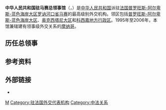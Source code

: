 {{Infobox diplomatic mission
|name=中华人民共和国驻马赛总领事馆<br><small>{{lang|fr|Consulat Général de la République Populaire de Chine à Marseille}}</small><br><small>{{lang|en|Consulate-General of the People's Republic of China in Marseille}}</small><br>[[File:National_Emblem_of_the_People's_Republic_of_China.svg|100px]]
|location={{flag|France}}[[普罗旺斯-阿尔卑斯-蓝色海岸大区|普罗旺斯-阿尔卑斯-蓝色海岸大区]][[罗讷河口省|罗讷河口省]][[马赛|马赛]]
|image=
|address= 16 Boulevard Carmagnole,13008<ref>[http://marseille.china-consulate.org/chn/lgxx/ 中国驻马赛总领事馆>总领事馆简介]</ref>
|department={{flagicon|CHN}} [[中华人民共和国外交部|中华人民共和国外交部]]
|consul_general=[[陆慧英|陆慧英]]
|website=[http://marseille.china-consulate.gov.cn/chn/ 官方网站]
}}
'''中华人民共和国驻马赛总领事馆'''（{{lang-fr|Consulat Général de la République Populaire de Chine à Marseille}}，{{lang-en|Consulate-General of the People's Republic of China in Marseille}}）是[[中华人民共和国|中华人民共和国]]派驻[[法国|法国]][[普罗旺斯-阿尔卑斯-蓝色海岸大区|普罗旺斯-阿尔卑斯-蓝色海岸大区]][[罗讷河口省|罗讷河口省]][[马赛|马赛]]的最高级别外交机构。领区包括[[普罗旺斯-阿尔卑斯-蓝色海岸大区|普罗旺斯-阿尔卑斯-蓝色海岸大区]]、[[奥克西塔尼大区|奥克西塔尼大区]]和[[科西嘉地方行政区|科西嘉地方行政区]]。1995年至2006年，本馆兼辖建有领事级外交关系的[[摩纳哥|摩纳哥]]。

==历任总领事==
{{main|中国驻马赛总领事列表}}

==参考资料==
{{reflist}}

==外部链接==
* {{Official Website|http://marseille.china-consulate.gov.cn/chn/|中华人民共和国驻马赛总领事馆官方网站}}{{zh-hans icon}}{{fr icon}}

{{中华人民共和国驻外机构}}

[[Category:中华人民共和国驻外机构|M]]
[[Category:驻法国外交代表机构|Category:驻法国外交代表机构]]
[[Category:中法关系|Category:中法关系]]